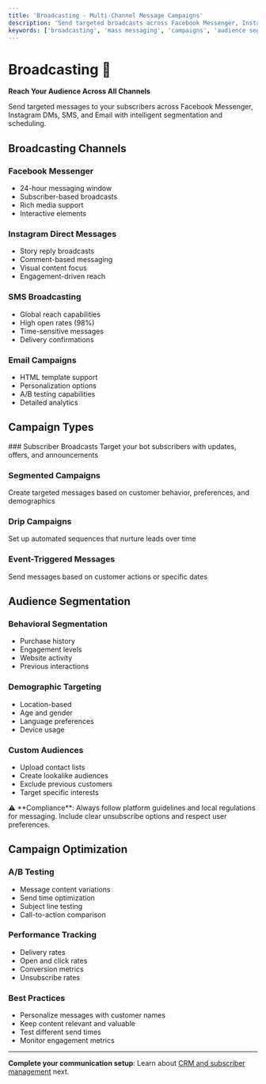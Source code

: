 ```yaml
---
title: 'Broadcasting - Multi-Channel Message Campaigns'
description: 'Send targeted broadcasts across Facebook Messenger, Instagram, SMS, and Email. Create campaigns, segment audiences, and track performance.'
keywords: ['broadcasting', 'mass messaging', 'campaigns', 'audience segmentation', 'multi-channel', 'message campaigns']
---
```



# Broadcasting 📢

**Reach Your Audience Across All Channels**

Send targeted messages to your subscribers across Facebook Messenger, Instagram DMs, SMS, and Email with intelligent segmentation and scheduling.

## Broadcasting Channels

### Facebook Messenger
- 24-hour messaging window
- Subscriber-based broadcasts
- Rich media support
- Interactive elements

### Instagram Direct Messages
- Story reply broadcasts
- Comment-based messaging
- Visual content focus
- Engagement-driven reach

### SMS Broadcasting
- Global reach capabilities
- High open rates (98%)
- Time-sensitive messages
- Delivery confirmations

### Email Campaigns
- HTML template support
- Personalization options
- A/B testing capabilities
- Detailed analytics

## Campaign Types

<Steps>
### Subscriber Broadcasts
Target your bot subscribers with updates, offers, and announcements

### Segmented Campaigns
Create targeted messages based on customer behavior, preferences, and demographics

### Drip Campaigns
Set up automated sequences that nurture leads over time

### Event-Triggered Messages
Send messages based on customer actions or specific dates
</Steps>

## Audience Segmentation

### Behavioral Segmentation
- Purchase history
- Engagement levels
- Website activity
- Previous interactions

### Demographic Targeting
- Location-based
- Age and gender
- Language preferences
- Device usage

### Custom Audiences
- Upload contact lists
- Create lookalike audiences
- Exclude previous customers
- Target specific interests

<Callout type="warning">
⚠️ **Compliance**: Always follow platform guidelines and local regulations for messaging. Include clear unsubscribe options and respect user preferences.
</Callout>

## Campaign Optimization

### A/B Testing
- Message content variations
- Send time optimization
- Subject line testing
- Call-to-action comparison

### Performance Tracking
- Delivery rates
- Open and click rates
- Conversion metrics
- Unsubscribe rates

### Best Practices
- Personalize messages with customer names
- Keep content relevant and valuable
- Test different send times
- Monitor engagement metrics

---

**Complete your communication setup**: Learn about [CRM and subscriber management](/en/communication/subscriber-management) next.
